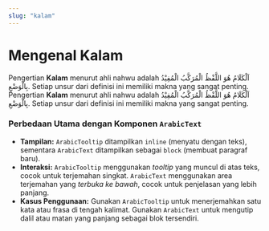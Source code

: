 ```yaml
---
slug: "kalam"
---
```



# Mengenal Kalam


<ArabicText
  arabicText="اَلْكَلَامُ هُوَ اللَّفْظُ الْمُرَكَّبُ الْمُفِيْدُ بِالْوَضْعِ"
  translation="Kalam adalah lafadz yang tersusun, yang memberikan faedah (makna yang lengkap), dan disengaja."
  source="Matan Al-Ajurrumiyyah, Bab Al-Kalam"
/>


Pengertian **Kalam** menurut ahli nahwu adalah <AR tooltip="Lafadz yang tersusun, memberikan faedah, dan disengaja">اَلْكَلَامُ هُوَ اللَّفْظُ الْمُرَكَّبُ الْمُفِيْدُ بِالْوَضْعِ</AR>. Setiap unsur dari definisi ini memiliki makna yang sangat penting.\
Pengertian **Kalam** menurut ahli nahwu adalah <AR>اَلْكَلَامُ هُوَ اللَّفْظُ الْمُرَكَّبُ الْمُفِيْدُ بِالْوَضْعِ</AR>. Setiap unsur dari definisi ini memiliki makna yang sangat penting.

### Perbedaan Utama dengan Komponen `ArabicText`

* **Tampilan:** `ArabicTooltip` ditampilkan `inline` (menyatu dengan teks), sementara `ArabicText` ditampilkan sebagai `block` (membuat paragraf baru).
* **Interaksi:** `ArabicTooltip` menggunakan *tooltip* yang muncul di atas teks, cocok untuk terjemahan singkat. `ArabicText` menggunakan area terjemahan yang *terbuka ke bawah*, cocok untuk penjelasan yang lebih panjang.
* **Kasus Penggunaan:** Gunakan `ArabicTooltip` untuk menerjemahkan satu kata atau frasa di tengah kalimat. Gunakan `ArabicText` untuk mengutip dalil atau matan yang panjang sebagai blok tersendiri.

